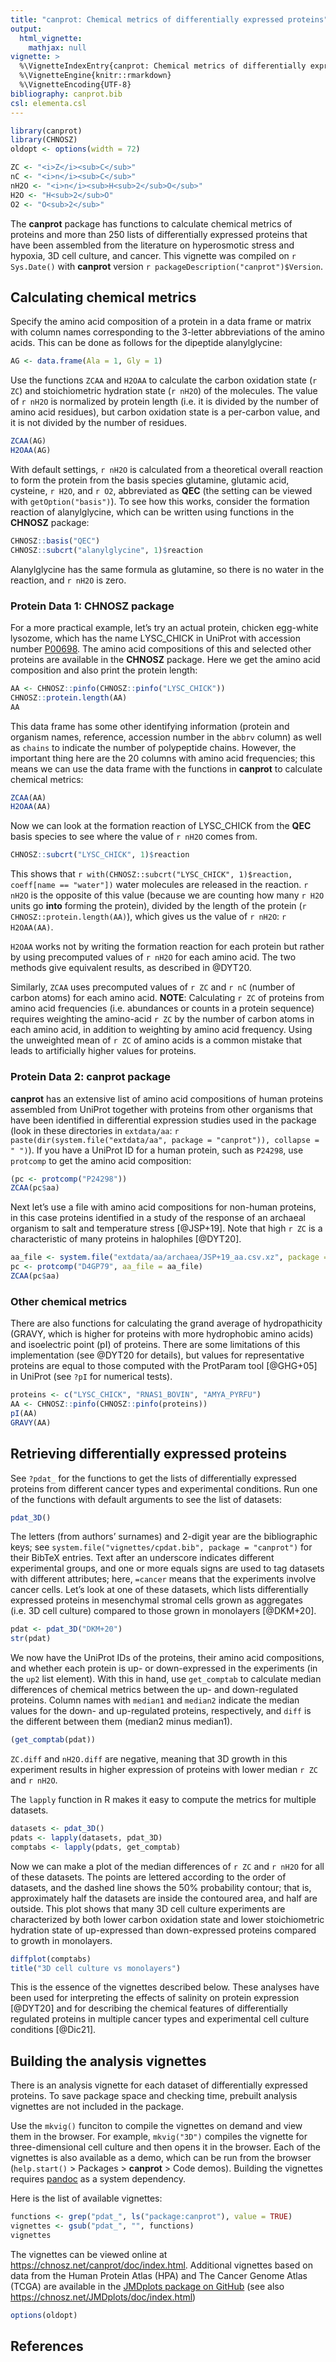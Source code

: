 ```yaml
---
title: "canprot: Chemical metrics of differentially expressed proteins"
output:
  html_vignette:
    mathjax: null
vignette: >
  %\VignetteIndexEntry{canprot: Chemical metrics of differentially expressed proteins}
  %\VignetteEngine{knitr::rmarkdown}
  %\VignetteEncoding{UTF-8}
bibliography: canprot.bib
csl: elementa.csl
---
```


```r
library(canprot)
library(CHNOSZ)
oldopt <- options(width = 72)
```

```r
ZC <- "<i>Z</i><sub>C</sub>"
nC <- "<i>n</i><sub>C</sub>"
nH2O <- "<i>n</i><sub>H<sub>2</sub>O</sub>"
H2O <- "H<sub>2</sub>O"
O2 <- "O<sub>2</sub>"
```

The **canprot** package has functions to calculate chemical metrics of proteins and more than 250 lists of differentially expressed proteins that have been assembled from the literature on hyperosmotic stress and hypoxia, 3D cell culture, and cancer.
This vignette was compiled on `r Sys.Date()` with **canprot** version `r packageDescription("canprot")$Version`.

## Calculating chemical metrics

Specify the amino acid composition of a protein in a data frame or matrix with column names corresponding to the 3-letter abbreviations of the amino acids.
This can be done as follows for the dipeptide alanylglycine:
```r
AG <- data.frame(Ala = 1, Gly = 1)
```

Use the functions `ZCAA` and `H2OAA` to calculate the carbon oxidation state (`r ZC`) and stoichiometric hydration state (`r nH2O`) of the molecules.
The value of `r nH2O` is normalized by protein length (i.e. it is divided by the number of amino acid residues), but carbon oxidation state is a per-carbon value, and it is not divided by the number of residues.
```r
ZCAA(AG)
H2OAA(AG)
```

With default settings, `r nH2O` is calculated from a theoretical overall reaction to form the protein from the basis species glutamine, glutamic acid, cysteine, `r H2O`, and `r O2`, abbreviated as **QEC** (the setting can be viewed with `getOption("basis")`).
To see how this works, consider the formation reaction of alanylglycine, which can be written using functions in the **CHNOSZ** package:
```r
CHNOSZ::basis("QEC")
CHNOSZ::subcrt("alanylglycine", 1)$reaction
```

Alanylglycine has the same formula as glutamine, so there is no water in the reaction, and `r nH2O` is zero.

### Protein Data 1: CHNOSZ package

For a more practical example, let's try an actual protein, chicken egg-white lysozome, which has the name LYSC\_CHICK in UniProt with accession number [P00698](https://www.uniprot.org/uniprot/P00698).
The amino acid compositions of this and selected other proteins are available in the **CHNOSZ** package.
Here we get the amino acid composition and also print the protein length:
```r
AA <- CHNOSZ::pinfo(CHNOSZ::pinfo("LYSC_CHICK"))
CHNOSZ::protein.length(AA)
AA
```

This data frame has some other identifying information (protein and organism names, reference, accession number in the `abbrv` column) as well as `chains` to indicate the number of polypeptide chains.
However, the important thing here are the 20 columns with amino acid frequencies; this means we can use the data frame with the functions in **canprot** to calculate chemical metrics:
```r
ZCAA(AA)
H2OAA(AA)
```

Now we can look at the formation reaction of LYSC\_CHICK from the **QEC** basis species to see where the value of `r nH2O` comes from.
```r
CHNOSZ::subcrt("LYSC_CHICK", 1)$reaction
```

This shows that `r with(CHNOSZ::subcrt("LYSC_CHICK", 1)$reaction, coeff[name == "water"])` water molecules are released in the reaction.
`r nH2O` is the opposite of this value (because we are counting how many `r H2O` units go **into** forming the protein), divided by the length of the protein (`r CHNOSZ::protein.length(AA)`), which gives us the value of `r nH2O`: `r H2OAA(AA)`.

`H2OAA` works not by writing the formation reaction for each protein but rather by using precomputed values of `r nH2O` for each amino acid.
The two methods give equivalent results, as described in @DYT20.

Similarly, `ZCAA` uses precomputed values of `r ZC` and `r nC` (number of carbon atoms) for each amino acid.
**NOTE**: Calculating `r ZC` of proteins from amino acid frequencies (i.e. abundances or counts in a protein sequence) requires weighting the amino-acid `r ZC` by the number of carbon atoms in each amino acid, in addition to weighting by amino acid frequency.
Using the unweighted mean of `r ZC` of amino acids is a common mistake that leads to artificially higher values for proteins.

### Protein Data 2: canprot package

**canprot** has an extensive list of amino acid compositions of human proteins assembled from UniProt together with proteins from other organisms that have been identified in differential expression studies used in the package (look in these directories in `extdata/aa`: `r paste(dir(system.file("extdata/aa", package = "canprot")), collapse = " ")`).
If you have a UniProt ID for a human protein, such as `P24298`, use `protcomp` to get the amino acid composition:
```r
(pc <- protcomp("P24298"))
ZCAA(pc$aa)
```

Next let's use a file with amino acid compositions for non-human proteins, in this case proteins identified in a study of the response of an archaeal organism to salt and temperature stress [@JSP+19].
Note that high `r ZC` is a characteristic of many proteins in halophiles [@DYT20].
```r
aa_file <- system.file("extdata/aa/archaea/JSP+19_aa.csv.xz", package = "canprot")
pc <- protcomp("D4GP79", aa_file = aa_file)
ZCAA(pc$aa)
```

### Other chemical metrics

There are also functions for calculating the grand average of hydropathicity (GRAVY, which is higher for proteins with more hydrophobic amino acids) and isoelectric point (pI) of proteins.
There are some limitations of this implementation (see @DYT20 for details), but values for representative proteins are equal to those computed with the ProtParam tool [@GHG+05] in UniProt (see `?pI` for numerical tests).
```r
proteins <- c("LYSC_CHICK", "RNAS1_BOVIN", "AMYA_PYRFU")
AA <- CHNOSZ::pinfo(CHNOSZ::pinfo(proteins))
pI(AA)
GRAVY(AA)
```

## Retrieving differentially expressed proteins

See `?pdat_` for the functions to get the lists of differentially expressed proteins from different cancer types and experimental conditions.
Run one of the functions with default arguments to see the list of datasets:
```r
pdat_3D()
```

The letters (from authors' surnames) and 2-digit year are the bibliographic keys; see `system.file("vignettes/cpdat.bib", package = "canprot")` for their BibTeX entries.
Text after an underscore indicates different experimental groups, and one or more equals signs are used to tag datasets with different attributes; here, `=cancer` means that the experiments involve cancer cells.
Let's look at one of these datasets, which lists differentially expressed proteins in mesenchymal stromal cells grown as aggregates (i.e. 3D cell culture) compared to those grown in monolayers [@DKM+20].
```r
pdat <- pdat_3D("DKM+20")
str(pdat)
```

We now have the UniProt IDs of the proteins, their amino acid compositions, and whether each protein is up- or down-expressed in the experiments (in the `up2` list element).
With this in hand, use `get_comptab` to calculate median differences of chemical metrics between the up- and down-regulated proteins.
Column names with `median1` and `median2` indicate the median values for the down- and up-regulated proteins, respectively, and `diff` is the different between them (median2 minus median1).
```r
(get_comptab(pdat))
```

`ZC.diff` and `nH2O.diff` are negative, meaning that 3D growth in this experiment results in higher expression of proteins with lower median `r ZC` and `r nH2O`.

The `lapply` function in R makes it easy to compute the metrics for multiple datasets.
```r
datasets <- pdat_3D()
pdats <- lapply(datasets, pdat_3D)
comptabs <- lapply(pdats, get_comptab)
```

Now we can make a plot of the median differences of `r ZC` and `r nH2O` for all of these datasets.
The points are lettered according to the order of datasets, and the dashed line shows the 50% probability contour; that is, approximately half the datasets are inside the contoured area, and half are outside.
This plot shows that many 3D cell culture experiments are characterized by both lower carbon oxidation state and lower stoichiometric hydration state of up-expressed than down-expressed proteins compared to growth in monolayers.
```r
diffplot(comptabs)
title("3D cell culture vs monolayers")
```

This is the essence of the vignettes described below.
These analyses have been used for interpreting the effects of salinity on protein expression [@DYT20] and for describing the chemical features of differentially regulated proteins in multiple cancer types and experimental cell culture conditions [@Dic21].

## Building the analysis vignettes

There is an analysis vignette for each dataset of differentially expressed proteins.
To save package space and checking time, prebuilt analysis vignettes are not included in the package.

Use the `mkvig()` funciton to compile the vignettes on demand and view them in the browser.
For example, `mkvig("3D")` compiles the vignette for three-dimensional cell culture and then opens it in the browser.
Each of the vignettes is also available as a demo, which can be run from the browser (`help.start()` > Packages > **canprot** > Code demos).
Building the vignettes requires [pandoc](https://pandoc.org) as a system dependency.

Here is the list of available vignettes:
```r
functions <- grep("pdat_", ls("package:canprot"), value = TRUE)
vignettes <- gsub("pdat_", "", functions)
vignettes
```

The vignettes can be viewed online at <https://chnosz.net/canprot/doc/index.html>.
Additional vignettes based on data from the Human Protein Atlas (HPA) and The Cancer Genome Atlas (TCGA) are available in the [JMDplots package on GitHub](https://github.com/jedick/JMDplots) (see also <https://chnosz.net/JMDplots/doc/index.html>)

```r
options(oldopt)
```

## References
